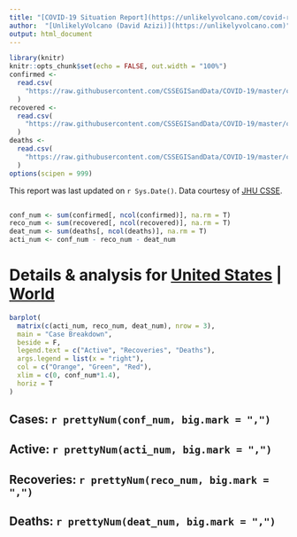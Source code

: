 ```yaml
---
title: "[COVID-19 Situation Report](https://unlikelyvolcano.com/covid-report.html)"
author:  "[UnlikelyVolcano (David Azizi)](https://unlikelyvolcano.com)"
output: html_document
---
```

```r
library(knitr)
knitr::opts_chunk$set(echo = FALSE, out.width = "100%")
confirmed <-
  read.csv(
    "https://raw.githubusercontent.com/CSSEGISandData/COVID-19/master/csse_covid_19_data/csse_covid_19_time_series/time_series_19-covid-Confirmed.csv"
  )
recovered <-
  read.csv(
    "https://raw.githubusercontent.com/CSSEGISandData/COVID-19/master/csse_covid_19_data/csse_covid_19_time_series/time_series_19-covid-Recovered.csv"
  )
deaths <-
  read.csv(
    "https://raw.githubusercontent.com/CSSEGISandData/COVID-19/master/csse_covid_19_data/csse_covid_19_time_series/time_series_19-covid-Deaths.csv"
  )
options(scipen = 999)
```

This report was last updated on `r Sys.Date()`. Data courtesy of [JHU CSSE](https://systems.jhu.edu/research/public-health/ncov/).

<script>var clicky_site_ids = clicky_site_ids || []; clicky_site_ids.push(101237072);</script>
<script async src="//static.getclicky.com/js"></script>
<noscript><p><img alt="Clicky" width="1" height="1" src="//in.getclicky.com/101237072ns.gif" /></p></noscript>

``` r
conf_num <- sum(confirmed[, ncol(confirmed)], na.rm = T)
reco_num <- sum(recovered[, ncol(recovered)], na.rm = T)
deat_num <- sum(deaths[, ncol(deaths)], na.rm = T)
acti_num <- conf_num - reco_num - deat_num
```

# Details & analysis for [United States](https://unlikelyvolcano.com/covid-us.html) | [World](https://unlikelyvolcano.com/covid-world.html)

``` r
barplot(
  matrix(c(acti_num, reco_num, deat_num), nrow = 3),
  main = "Case Breakdown",
  beside = F,
  legend.text = c("Active", "Recoveries", "Deaths"),
  args.legend = list(x = "right"),
  col = c("Orange", "Green", "Red"),
  xlim = c(0, conf_num*1.4),
  horiz = T
)
```

## Cases: `r prettyNum(conf_num, big.mark = ",")`
## Active: `r prettyNum(acti_num, big.mark = ",")`
## Recoveries: `r prettyNum(reco_num, big.mark = ",")`
## Deaths: `r prettyNum(deat_num, big.mark = ",")`
